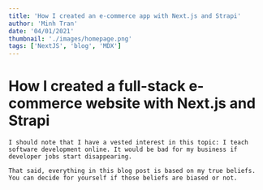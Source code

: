 ```yaml
---
title: 'How I created an e-commerce app with Next.js and Strapi'
author: 'Minh Tran'
date: '04/01/2021'
thumbnail: './images/homepage.png'
tags: ['NextJS', 'blog', 'MDX']
---
```


# How I created a full-stack e-commerce website with Next.js and Strapi

<InfoBlock title="Disclosure:">

    I should note that I have a vested interest in this topic: I teach software development online. It would be bad for my business if developer jobs start disappearing.

    That said, everything in this blog post is based on my true beliefs. You can decide for yourself if those beliefs are biased or not.
</InfoBlock>
